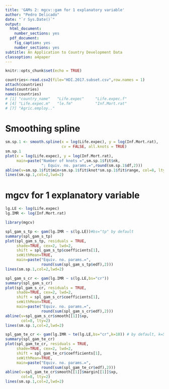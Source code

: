 ---
title: 'GAMs 2: mgcv::gam for 1 explanatory variable'
author: "Pedro Delicado"
date: "`r Sys.Date()`"
output:
  html_document:
    number_sections: yes
  pdf_document:
    fig_caption: yes
    number_sections: yes
subtitle: An Application to Country Development Data
classoption: a4paper
---
<!-- Comment lines are like this one -->
<!-- Use "\newpage" when you want a new page break in the pdf output  -->


```{r setup, include=FALSE}
knitr::opts_chunk$set(echo = TRUE)
```

```{r}
countries<-read.csv2(file="HDI.2017.subset.csv",row.names = 1)
attach(countries)
head(countries)
names(countries)
# [1] "country_name"   "Life.expec"     "Life.expec.f"  
# [4] "Life.expec.m"   "le.fm"          "Inf.Mort.rat"  
# [7] "Agric.employ.."     
```

# Smoothing spline

```{r}
sm.sp.1 <- smooth.spline(x = log(Life.expec), y = log(Inf.Mort.rat), 
                         cv = FALSE, all.knots = TRUE)
sm.sp.1
plot(x = log(Life.expec), y = log(Inf.Mort.rat),
     main=paste("Number of knots =",sm.sp.1$fit$nk,
                "; Equiv. no. params.=",round(sm.sp.1$df,2)))
abline(v=sm.sp.1$fit$min+sm.sp.1$fit$knot*sm.sp.1$fit$range, col=8, lty=2)
lines(sm.sp.1,col=2,lwd=2)
```


# mgcv for 1 explanatory variable

```{r}
lg.LE <- log(Life.expec)
lg.IMR <- log(Inf.Mort.rat)

library(mgcv)
```


```{r}
spl_gam_s_tp <- gam(lg.IMR ~ s(lg.LE))#bs="tp" by default
summary(spl_gam_s_tp)
plot(spl_gam_s_tp, residuals = TRUE,
     shade=TRUE, cex=2, lwd=2, 
     shift = spl_gam_s_tp$coefficients[1],
     seWithMean=TRUE,
     main=paste("Equiv. no. params.=",
                round(sum(spl_gam_s_tp$edf),2)))
lines(sm.sp.1,col=2,lwd=2)
```


```{r}
spl_gam_s_cr <- gam(lg.IMR ~ s(lg.LE,bs="cr"))
summary(spl_gam_s_cr)
plot(spl_gam_s_cr, residuals = TRUE,
     shade=TRUE, cex=2, lwd=2, 
     shift = spl_gam_s_cr$coefficients[1],
     seWithMean=TRUE,
     main=paste("Equiv. no. params.=",
                round(sum(spl_gam_s_cr$edf),2)))
abline(v=spl_gam_s_cr$smooth[[1]]$xp, 
       col=8, lty=2)
lines(sm.sp.1,col=2,lwd=2)
```

```{r}
spl_gam_te_cr <- gam(lg.IMR ~ te(lg.LE,bs="cr",k=10)) # by default, k=5
summary(spl_gam_te_cr)
plot(spl_gam_te_cr, residuals = TRUE,
     shade=TRUE, cex=2, lwd=2, 
     shift = spl_gam_te_cr$coefficients[1],
     seWithMean=TRUE,
     main=paste("Equiv. no. params.=",
                round(sum(spl_gam_te_cr$edf),2)))
abline(v=spl_gam_te_cr$smooth[[1]]$margin[[1]]$xp, 
       col=8, lty=2)
lines(sm.sp.1,col=2,lwd=2)
```
